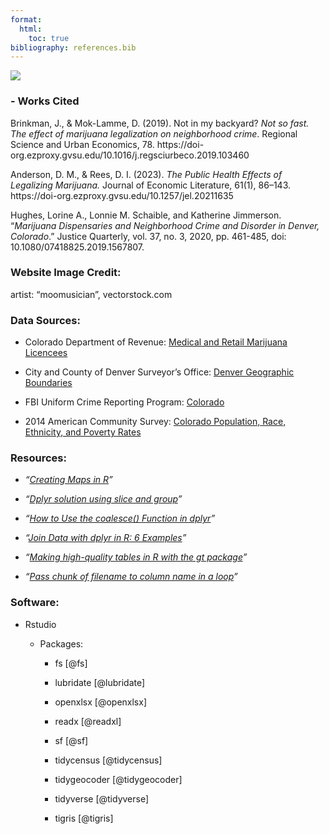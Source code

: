 ```yaml
---
format:
  html:
    toc: true
bibliography: references.bib
---
```


![](images/Main%20Title.png){fig-align="center"}

### - Works Cited

Brinkman, J., & Mok-Lamme, D. (2019). Not in my backyard? *Not so fast. The effect of marijuana legalization on neighborhood crime*. Regional Science and Urban Economics, 78. https://doi-org.ezproxy.gvsu.edu/10.1016/j.regsciurbeco.2019.103460

Anderson, D. M., & Rees, D. I. (2023). *The Public Health Effects of Legalizing Marijuana.* Journal of Economic Literature, 61(1), 86--143. https://doi-org.ezproxy.gvsu.edu/10.1257/jel.20211635

Hughes, Lorine A., Lonnie M. Schaible, and Katherine Jimmerson. "*Marijuana Dispensaries and Neighborhood Crime and Disorder in Denver, Colorado*." Justice Quarterly, vol. 37, no. 3, 2020, pp. 461-485, doi: 10.1080/07418825.2019.1567807.

### Website Image Credit:

artist: "moomusician", vectorstock.com

### Data Sources:

-   Colorado Department of Revenue: [Medical and Retail Marijuana Licencees](https://sbg.colorado.gov/med/licensee-information "Dispensaries in the State of Colorado 2013 - 2023 by month, type, and location")

-   City and County of Denver Surveyor's Office: [Denver Geographic Boundaries](https://www.denvergov.org/opendata/dataset/city-and-county-of-denver-annexations "annexations of the City and County of Denver from 1864 to the present")

-   FBI Uniform Crime Reporting Program: [Colorado](https://ucr.fbi.gov/about-us/cjis/ucr/nibrs/2014/tables/main "City and County Level Crimes *2015 and beyond found by adjusting the year in the URL")

-   2014 American Community Survey: [Colorado Population, Race, Ethnicity, and Poverty Rates](https://www.census.gov/acs/www/data/data-tables-and-tools/data-profiles/2014/ "Connected to the API via the TidyCensus Package")

### Resources:

-   *"[Creating Maps in R](https://www.linkedin.com/learning/creating-maps-with-r/why-create-maps-with-r?autoplay=true&u=74414348 "Charlie Joey Hadley")"*

-   *"[Dplyr solution using slice and group](https://stackoverflow.com/questions/52465215/dplyr-solution-using-slice-and-group "StackOverflow")"*

-   *"[How to Use the coalesce() Function in dplyr](https://www.statology.org/dplyr-coalesce "Statology")"*

-   *"[Join Data with dplyr in R: 6 Examples](https://www.youtube.com/watch?v=Yg-pNqzDuN4 "Statistics Globe Youtube Channel")"*

-   *"[Making high-quality tables in R with the gt package](https://www.youtube.com/watch?v=dxDeotwylr8 "R for the Rest of Us")"*

-   *"[Pass chunk of filename to column name in a loop](https://community.rstudio.com/t/pass-chunk-of-filename-to-column-name-in-a-loop/141523 "Posit Community")"*

### Software:

-   Rstudio

    -   Packages:

        -   fs [@fs]

        -   lubridate [@lubridate]

        -   openxlsx [@openxlsx]

        -   readx [@readxl]

        -   sf [@sf]

        -   tidycensus [@tidycensus]

        -   tidygeocoder [@tidygeocoder]

        -   tidyverse [@tidyverse]

        -   tigris [@tigris]
